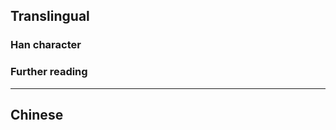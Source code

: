 {{also|嶁}}
{{character info}}
==Translingual==

===Han character===
{{Han char|rn=46|rad=山|as=09|sn=12|four=29744|canj=UFDV|ids=⿰山娄}}

===Further reading===
{{Han ref|kx=0316.381|hdz=10789.020|uh=5D5D}}

----

==Chinese==
{{zh-see|嶁}}